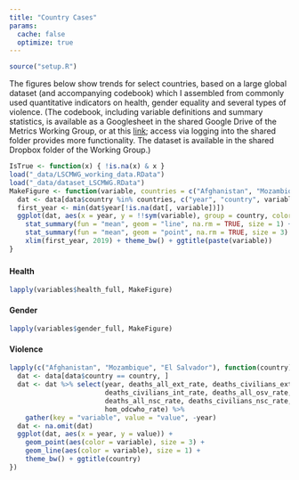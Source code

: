 ```yaml
---
title: "Country Cases"
params: 
  cache: false
  optimize: true
---
```


```r
source("setup.R")
```

The figures below show trends for select countries, based on a large global dataset (and accompanying codebook) which I assembled from commonly used quantitative indicators on health, gender equality and several types of violence. (The codebook, including variable definitions and summary statistics, is available as a Googlesheet in the shared Google Drive of the Metrics Working Group, or at this [link](https://docs.google.com/spreadsheets/d/1KLFTva--XHVBM-IX6qaPtuyzmIlRMnpyjUXfBdJPsag/edit?usp=sharing); access via logging into the shared folder provides more functionality. The dataset is available in the shared Dropbox folder of the Working Group.) 

```r
IsTrue <- function(x) { !is.na(x) & x }
load("_data/LSCMWG_working_data.RData")
load("_data/dataset_LSCMWG.RData")
MakeFigure <- function(variable, countries = c("Afghanistan", "Mozambique", "El Salvador")) {
  dat <- data[data$country %in% countries, c("year", "country", variable)]
  first_year <- min(dat$year[!is.na(dat[, variable])])
  ggplot(dat, aes(x = year, y = !!sym(variable), group = country, color = country)) + 
    stat_summary(fun = "mean", geom = "line", na.rm = TRUE, size = 1) + 
    stat_summary(fun = "mean", geom = "point", na.rm = TRUE, size = 3) + 
    xlim(first_year, 2019) + theme_bw() + ggtitle(paste(variable))
}
```

### {.tabset .tabset-fade .tabset-pills}

#### Health
```r
lapply(variables$health_full, MakeFigure)
```

#### Gender
```r
lapply(variables$gender_full, MakeFigure)
```

#### Violence
```r
lapply(c("Afghanistan", "Mozambique", "El Salvador"), function(country) {
  dat <- data[data$country == country, ]
  dat <- dat %>% select(year, deaths_all_ext_rate, deaths_civilians_ext_rate, deaths_all_int_rate,
                        deaths_civilians_int_rate, deaths_all_osv_rate, deaths_civilians_osv_rate,
                        deaths_all_nsc_rate, deaths_civilians_nsc_rate, deaths_all_ucdp_rate, 
                        hom_odcwho_rate) %>% 
    gather(key = "variable", value = "value", -year)
  dat <- na.omit(dat)
  ggplot(dat, aes(x = year, y = value)) + 
    geom_point(aes(color = variable), size = 3) + 
    geom_line(aes(color = variable), size = 1) + 
    theme_bw() + ggtitle(country)
})
```
